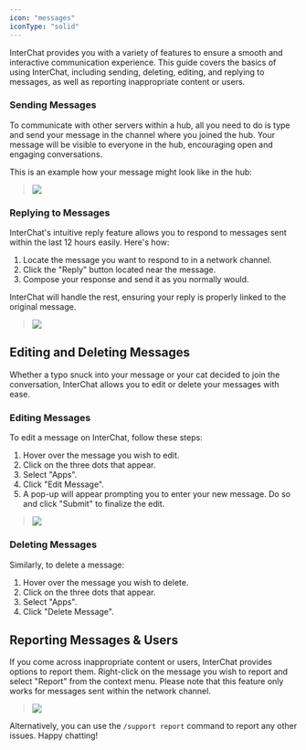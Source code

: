 ```yaml
---
icon: "messages"
iconType: "solid"
---
```


InterChat provides you with a variety of features to ensure a smooth and interactive communication experience. This guide covers the basics of using InterChat, including sending, deleting, editing, and replying to messages, as well as reporting inappropriate content or users.

### Sending Messages

To communicate with other servers within a hub, all you need to do is type and send your message in the channel where you joined the hub. Your message will be visible to everyone in the hub, encouraging open and engaging conversations.

This is an example how your message might look like in the hub:

> ![](/images/MessageExample.png)

### Replying to Messages

InterChat's intuitive reply feature allows you to respond to messages sent within the last 12 hours easily. Here's how:

1. Locate the message you want to respond to in a network channel.
2. Click the "Reply" button located near the message.
3. Compose your response and send it as you normally would. 

InterChat will handle the rest, ensuring your reply is properly linked to the original message.

> ![](/images/MsgReply.gif)

## Editing and Deleting Messages

Whether a typo snuck into your message or your cat decided to join the conversation, InterChat allows you to edit or delete your messages with ease.

### Editing Messages

To edit a message on InterChat, follow these steps:

1. Hover over the message you wish to edit.
2. Click on the three dots that appear.
3. Select "Apps".
4. Click "Edit Message".
5. A pop-up will appear prompting you to enter your new message. Do so and click "Submit" to finalize the edit.

> ![](/images/MsgEdit.gif)

### Deleting Messages

Similarly, to delete a message:

1. Hover over the message you wish to delete.
2. Click on the three dots that appear.
3. Select "Apps".
4. Click "Delete Message".

## Reporting Messages & Users

If you come across inappropriate content or users, InterChat provides options to report them. Right-click on the message you wish to report and select "Report" from the context menu. Please note that this feature only works for messages sent within the network channel.

> ![](/images/ReportExampleGif.gif)

Alternatively, you can use the `/support report` command to report any other issues. Happy chatting!